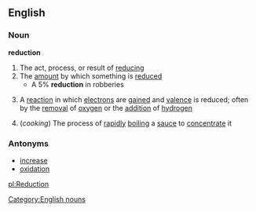 ==English==
===Noun===
'''reduction'''
#The act, process, or result of [[reducing]]
#The [[amount]] by which something is [[reduced]]
#* A 5% '''reduction''' in robberies
#{{chemistry}} A [[reaction]] in which [[electron]]s are [[gain]]ed and [[valence]] is reduced; often by the [[removal]] of [[oxygen]] or the [[addition]] of [[hydrogen]]
#(''cooking'') The process of [[rapidly]] [[boiling]] a [[sauce]] to [[concentrate]] it
===Antonyms===
*[[increase]]
*[[oxidation]]
[[Category:English nouns]]

[[pl:Reduction]]